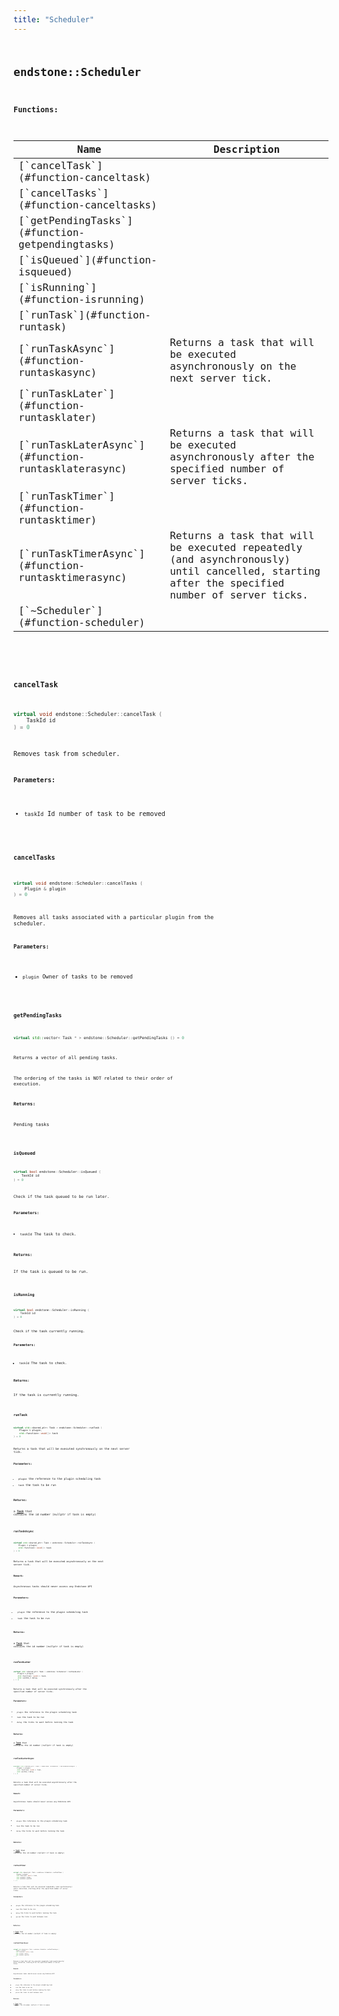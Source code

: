 ```yaml
---
title: "Scheduler"
---
```


## <code className="doc-symbol doc-symbol-class"/> endstone::Scheduler

















**Functions:**

<table>
<thead>
   <tr>
      <th>Name</th>
      <th>Description</th>
   </tr>
</thead>
<tbody>
<tr key="classendstone_1_1_scheduler_1ae1d4003f6f8035f2679b91c09441d53a">
    <td>[`cancelTask`](#function-canceltask)</td>
    <td></td>
</tr>
<tr key="classendstone_1_1_scheduler_1aff8ea940f0038a278a0d5f230280398c">
    <td>[`cancelTasks`](#function-canceltasks)</td>
    <td></td>
</tr>
<tr key="classendstone_1_1_scheduler_1a990deb156627e87b5e35ade1b72a58e4">
    <td>[`getPendingTasks`](#function-getpendingtasks)</td>
    <td></td>
</tr>
<tr key="classendstone_1_1_scheduler_1ae47c4d2e864c797a41d33be6982e9a43">
    <td>[`isQueued`](#function-isqueued)</td>
    <td></td>
</tr>
<tr key="classendstone_1_1_scheduler_1a8b427434811562ba2b4a49f1bd2e3e82">
    <td>[`isRunning`](#function-isrunning)</td>
    <td></td>
</tr>
<tr key="classendstone_1_1_scheduler_1a9f4787f0c3bcbd771935a8a58fb40198">
    <td>[`runTask`](#function-runtask)</td>
    <td></td>
</tr>
<tr key="classendstone_1_1_scheduler_1a00bc012bc77248bfe0334f0e7b3020a2">
    <td>[`runTaskAsync`](#function-runtaskasync)</td>
    <td>Returns a task that will be executed asynchronously on the next server tick.</td>
</tr>
<tr key="classendstone_1_1_scheduler_1a756a006b06a7ceca85281bf4b1928631">
    <td>[`runTaskLater`](#function-runtasklater)</td>
    <td></td>
</tr>
<tr key="classendstone_1_1_scheduler_1aa025f22de368fa7a952d874e6c47af6e">
    <td>[`runTaskLaterAsync`](#function-runtasklaterasync)</td>
    <td>Returns a task that will be executed asynchronously after the specified number of server ticks.</td>
</tr>
<tr key="classendstone_1_1_scheduler_1a5e51e79411db6d37584d8ef311c34d16">
    <td>[`runTaskTimer`](#function-runtasktimer)</td>
    <td></td>
</tr>
<tr key="classendstone_1_1_scheduler_1ace8829c467271bbf23c72ebfb821aca2">
    <td>[`runTaskTimerAsync`](#function-runtasktimerasync)</td>
    <td>Returns a task that will be executed repeatedly (and asynchronously) until cancelled, starting after the specified number of server ticks.</td>
</tr>
<tr key="classendstone_1_1_scheduler_1a869448c7e94100977f5c3026c6a16a45">
    <td>[`~Scheduler`](#function-scheduler)</td>
    <td></td>
</tr>
</tbody>
</table>

### <code className="doc-symbol doc-symbol-function"/> cancelTask

```cpp
virtual void endstone::Scheduler::cancelTask (
    TaskId id
) = 0
```


Removes task from scheduler.




**Parameters:**


* `taskId` Id number of task to be removed 




        
### <code className="doc-symbol doc-symbol-function"/> cancelTasks

```cpp
virtual void endstone::Scheduler::cancelTasks (
    Plugin & plugin
) = 0
```


Removes all tasks associated with a particular plugin from the scheduler.




**Parameters:**


* `plugin` Owner of tasks to be removed 




        
### <code className="doc-symbol doc-symbol-function"/> getPendingTasks

```cpp
virtual std::vector< Task * > endstone::Scheduler::getPendingTasks () = 0
```


Returns a vector of all pending tasks.


The ordering of the tasks is NOT related to their order of execution.




**Returns:**

Pending tasks 





        
### <code className="doc-symbol doc-symbol-function"/> isQueued

```cpp
virtual bool endstone::Scheduler::isQueued (
    TaskId id
) = 0
```


Check if the task queued to be run later.




**Parameters:**


* `taskId` The task to check.



**Returns:**

If the task is queued to be run. 





        
### <code className="doc-symbol doc-symbol-function"/> isRunning

```cpp
virtual bool endstone::Scheduler::isRunning (
    TaskId id
) = 0
```


Check if the task currently running.




**Parameters:**


* `taskId` The task to check.



**Returns:**

If the task is currently running. 





        
### <code className="doc-symbol doc-symbol-function"/> runTask

```cpp
virtual std::shared_ptr< Task > endstone::Scheduler::runTask (
    Plugin & plugin,
    std::function< void()> task
) = 0
```


Returns a task that will be executed synchronously on the next server tick.




**Parameters:**


* `plugin` the reference to the plugin scheduling task 
* `task` the task to be run 



**Returns:**

a [**Task**](classendstone_1_1_task.md) that contains the id number (nullptr if task is empty) 





        
### <code className="doc-symbol doc-symbol-function"/> runTaskAsync

```cpp
virtual std::shared_ptr< Task > endstone::Scheduler::runTaskAsync (
    Plugin & plugin,
    std::function< void()> task
) = 0
```

Returns a task that will be executed asynchronously on the next server tick.



**Remark:**

Asynchronous tasks should never access any Endstone API




**Parameters:**


* `plugin` the reference to the plugin scheduling task 
* `task` the task to be run 



**Returns:**

a [**Task**](classendstone_1_1_task.md) that contains the id number (nullptr if task is empty) 





        
### <code className="doc-symbol doc-symbol-function"/> runTaskLater

```cpp
virtual std::shared_ptr< Task > endstone::Scheduler::runTaskLater (
    Plugin & plugin,
    std::function< void()> task,
    std::uint64_t delay
) = 0
```


Returns a task that will be executed synchronously after the specified number of server ticks.




**Parameters:**


* `plugin` the reference to the plugin scheduling task 
* `task` the task to be run 
* `delay` the ticks to wait before running the task 



**Returns:**

a [**Task**](classendstone_1_1_task.md) that contains the id number (nullptr if task is empty) 





        
### <code className="doc-symbol doc-symbol-function"/> runTaskLaterAsync

```cpp
virtual std::shared_ptr< Task > endstone::Scheduler::runTaskLaterAsync (
    Plugin & plugin,
    std::function< void()> task,
    std::uint64_t delay
) = 0
```

Returns a task that will be executed asynchronously after the specified number of server ticks.



**Remark:**

Asynchronous tasks should never access any Endstone API




**Parameters:**


* `plugin` the reference to the plugin scheduling task 
* `task` the task to be run 
* `delay` the ticks to wait before running the task 



**Returns:**

a [**Task**](classendstone_1_1_task.md) that contains the id number (nullptr if task is empty) 





        
### <code className="doc-symbol doc-symbol-function"/> runTaskTimer

```cpp
virtual std::shared_ptr< Task > endstone::Scheduler::runTaskTimer (
    Plugin & plugin,
    std::function< void()> task,
    std::uint64_t delay,
    std::uint64_t period
) = 0
```


Returns a task that will be executed repeatedly (and synchronously) until cancelled, starting after the specified number of server ticks.




**Parameters:**


* `plugin` the reference to the plugin scheduling task 
* `task` the task to be run 
* `delay` the ticks to wait before running the task 
* `period` the ticks to wait between runs 



**Returns:**

a [**Task**](classendstone_1_1_task.md) that contains the id number (nullptr if task is empty) 





        
### <code className="doc-symbol doc-symbol-function"/> runTaskTimerAsync

```cpp
virtual std::shared_ptr< Task > endstone::Scheduler::runTaskTimerAsync (
    Plugin & plugin,
    std::function< void()> task,
    std::uint64_t delay,
    std::uint64_t period
) = 0
```

Returns a task that will be executed repeatedly (and asynchronously) until cancelled, starting after the specified number of server ticks.



**Remark:**

Asynchronous tasks should never access any Endstone API




**Parameters:**


* `plugin` the reference to the plugin scheduling task 
* `task` the task to be run 
* `delay` the ticks to wait before running the task 
* `period` the ticks to wait between runs 



**Returns:**

a [**Task**](classendstone_1_1_task.md) that contains the id number (nullptr if task is empty) 





        
